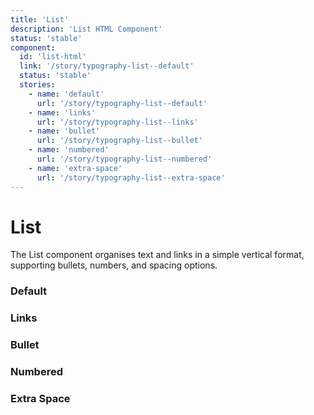 ```yaml
---
title: 'List'
description: 'List HTML Component'
status: 'stable'
component:
  id: 'list-html'
  link: '/story/typography-list--default'
  status: 'stable'
  stories:
    - name: 'default'
      url: '/story/typography-list--default'
    - name: 'links'
      url: '/story/typography-list--links'
    - name: 'bullet'
      url: '/story/typography-list--bullet'
    - name: 'numbered'
      url: '/story/typography-list--numbered'
    - name: 'extra-space'
      url: '/story/typography-list--extra-space'
---
```


# List

The List component organises text and links in a simple vertical format, supporting bullets, numbers, and spacing options.

<Section current="html">
<ComponentPreview>
  <List items={['Item 1', 'Item 2', 'Item 3']} />
</ComponentPreview>

### Default

<ComponentPreview>
  <StorybookFrame componentId="list-html" story="default" />
</ComponentPreview>

### Links

<ComponentPreview>
  <StorybookFrame componentId="list-html" story="links" />
</ComponentPreview>

### Bullet

<ComponentPreview>
  <StorybookFrame componentId="list-html" story="bullet" />
</ComponentPreview>

### Numbered

<ComponentPreview>
  <StorybookFrame componentId="list-html" story="numbered" />
</ComponentPreview>

### Extra Space

<ComponentPreview>
  <StorybookFrame componentId="list-html" story="extra-space" />
</ComponentPreview>

</Section>
